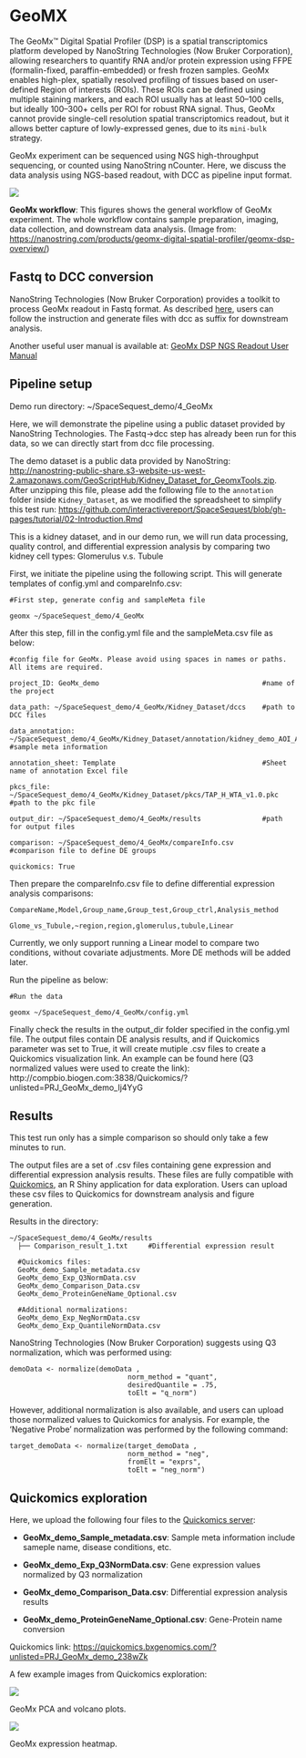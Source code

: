 # GeoMX

The GeoMx™ Digital Spatial Profiler (DSP) is a spatial transcriptomics platform developed by NanoString Technologies (Now Bruker Corporation), allowing researchers to quantify RNA and/or protein expression using FFPE (formalin-fixed, paraffin-embedded) or fresh frozen samples. GeoMx enables high-plex, spatially resolved profiling of tissues based on user-defined Region of interests (ROIs). These ROIs can be defined using multiple staining markers, and each ROI usually has at least 50–100 cells, but ideally 100–300+ cells per ROI for robust RNA signal. Thus, GeoMx cannot provide single-cell resolution spatial transcriptomics readout, but it allows better capture of lowly-expressed genes, due to its `mini-bulk` strategy.

GeoMx experiment can be sequenced using NGS high-throughput sequencing, or counted using NanoString nCounter. Here, we discuss the data analysis using NGS-based readout, with DCC as pipeline input format.

[![](https://nanostring.com/wp-content/uploads/IM_MK4289_geomx_workflow_simplified_R4-01.png)](https://nanostring.com/wp-content/uploads/IM_MK4289_geomx_workflow_simplified_R4-01.png){target="_blank"}

**GeoMx workflow**: This figures shows the general workflow of GeoMx experiment. The whole workflow contains sample preparation, imaging, data collection, and downstream data analysis. (Image from: [https://nanostring.com/products/geomx-digital-spatial-profiler/geomx-dsp-overview/](https://nanostring.com/products/geomx-digital-spatial-profiler/geomx-dsp-overview/){target="_blank"})

## Fastq to DCC conversion

NanoString Technologies (Now Bruker Corporation) provides a toolkit to process GeoMx readout in Fastq format. As described [here](https://cumulus.readthedocs.io/en/stable/geomxngs/index.html){target="_blank"}, users can follow the instruction and generate files with dcc as suffix for downstream analysis. 

Another useful user manual is available at: [GeoMx DSP NGS Readout User Manual](https://nanostring.com/wp-content/uploads/2022/06/MAN-10153-01-GeoMx-DSP-NGS-Readout-User-Manual.pdf){target="_blank"}

## Pipeline setup

Demo run directory: ~/SpaceSequest_demo/4_GeoMx

Here, we will demonstrate the pipeline using a public dataset provided by NanoString Technologies. The Fastq->dcc step has already been run for this data, so we can directly start from dcc file processing.

The demo dataset is a public data provided by NanoString: [http://nanostring-public-share.s3-website-us-west-2.amazonaws.com/GeoScriptHub/Kidney_Dataset_for_GeomxTools.zip](http://nanostring-public-share.s3-website-us-west-2.amazonaws.com/GeoScriptHub/Kidney_Dataset_for_GeomxTools.zip){target="_blank"}. After unzipping this file, please add the following file to the `annotation` folder inside `Kidney_Dataset`, as we modified the spreadsheet to simplify this test run: [https://github.com/interactivereport/SpaceSequest/blob/gh-pages/tutorial/02-Introduction.Rmd](https://github.com/interactivereport/SpaceSequest/blob/gh-pages/geomx/kidney_demo_AOI_Annotations_selected_clean.xlsx){target="_blank"}

This is a kidney dataset, and in our demo run, we will run data processing, quality control, and differential expression analysis by comparing two kidney cell types: Glomerulus v.s. Tubule
    
First, we initiate the pipeline using the following script. This will generate templates of config.yml and compareInfo.csv:

```
#First step, generate config and sampleMeta file

geomx ~/SpaceSequest_demo/4_GeoMx
```

After this step, fill in the config.yml file and the sampleMeta.csv file as below:

```
#config file for GeoMx. Please avoid using spaces in names or paths. All items are required.

project_ID: GeoMx_demo                                        #name of the project

data_path: ~/SpaceSequest_demo/4_GeoMx/Kidney_Dataset/dccs    #path to DCC files

data_annotation: ~/SpaceSequest_demo/4_GeoMx/Kidney_Dataset/annotation/kidney_demo_AOI_Annotations_selected_clean.xlsx        #sample meta information

annotation_sheet: Template                                    #Sheet name of annotation Excel file

pkcs_file: ~/SpaceSequest_demo/4_GeoMx/Kidney_Dataset/pkcs/TAP_H_WTA_v1.0.pkc       #path to the pkc file

output_dir: ~/SpaceSequest_demo/4_GeoMx/results               #path for output files

comparison: ~/SpaceSequest_demo/4_GeoMx/compareInfo.csv       #comparison file to define DE groups

quickomics: True                                  
```

Then prepare the compareInfo.csv file to define differential expression analysis comparisons:

```
CompareName,Model,Group_name,Group_test,Group_ctrl,Analysis_method

Glome_vs_Tubule,~region,region,glomerulus,tubule,Linear
```
Currently, we only support running a Linear model to compare two conditions, without covariate adjustments. More DE methods will be added later.

Run the pipeline as below:

```
#Run the data

geomx ~/SpaceSequest_demo/4_GeoMx/config.yml

```
Finally check the results in the output_dir folder specified in the config.yml file. The output files contain DE analysis results, and if Quickomics parameter was set to True, it will create mutiple .csv files to create a Quickomics visualization link. An example can be found here (Q3 normalized values were used to create the link): http://compbio.biogen.com:3838/Quickomics/?unlisted=PRJ_GeoMx_demo_Ij4YyG

## Results

This test run only has a simple comparison so should only take a few minutes to run.

The output files are a set of .csv files containing gene expression and differential expression analysis results. These files are fully compatible with [Quickomics](https://academic.oup.com/bioinformatics/article/37/20/3670/6254183){target="_blank"}, an R Shiny application for data exploration. Users can upload these csv files to Quickomics for downstream analysis and figure generation.

Results in the directory:

```
~/SpaceSequest_demo/4_GeoMx/results
  ├── Comparison_result_1.txt     #Differential expression result
  
  #Quickomics files:
  GeoMx_demo_Sample_metadata.csv
  GeoMx_demo_Exp_Q3NormData.csv
  GeoMx_demo_Comparison_Data.csv
  GeoMx_demo_ProteinGeneName_Optional.csv
  
  #Additional normalizations:
  GeoMx_demo_Exp_NegNormData.csv
  GeoMx_demo_Exp_QuantileNormData.csv
```

NanoString Technologies (Now Bruker Corporation) suggests using Q3 normalization, which was performed using:

```
demoData <- normalize(demoData ,
                             norm_method = "quant", 
                             desiredQuantile = .75,
                             toElt = "q_norm")
```

However, additional normalization is also available, and users can upload those normalized values to Quickomics for analysis. For example, the 'Negative Probe' normalization was performed by the following command:

```
target_demoData <- normalize(target_demoData ,
                             norm_method = "neg", 
                             fromElt = "exprs",
                             toElt = "neg_norm")
```

## Quickomics exploration

Here, we upload the following four files to the [Quickomics server](https://quickomics.bxgenomics.com/){target="_blank"}:

 - **GeoMx_demo_Sample_metadata.csv**: Sample meta information include sameple name, disease conditions, etc.
 
 - **GeoMx_demo_Exp_Q3NormData.csv**: Gene expression values normalized by Q3 normalization
 
 - **GeoMx_demo_Comparison_Data.csv**: Differential expression analysis results

 - **GeoMx_demo_ProteinGeneName_Optional.csv**: Gene-Protein name conversion


Quickomics link: [https://quickomics.bxgenomics.com/?unlisted=PRJ_GeoMx_demo_238wZk](https://quickomics.bxgenomics.com/?unlisted=PRJ_GeoMx_demo_238wZk){target="_blank"}

A few example images from Quickomics exploration:

[![](https://interactivereport.github.io/SpaceSequest/images/GeoMx_demo_plots.png)](https://interactivereport.github.io/SpaceSequest/images/GeoMx_demo_plots.png){target="_blank"}

GeoMx PCA and volcano plots.

[![](https://interactivereport.github.io/SpaceSequest/images/GeoMx_demo_heatmap.png)](https://interactivereport.github.io/SpaceSequest/images/GeoMx_demo_heatmap.png){target="_blank"}

GeoMx expression heatmap.